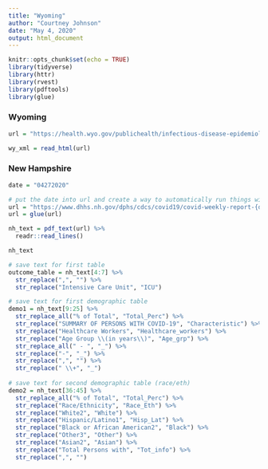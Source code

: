 ```yaml
---
title: "Wyoming"
author: "Courtney Johnson"
date: "May 4, 2020"
output: html_document
---
```


```r
knitr::opts_chunk$set(echo = TRUE)
library(tidyverse)
library(httr)
library(rvest)
library(pdftools)
library(glue)
```


### Wyoming

```r
url = "https://health.wyo.gov/publichealth/infectious-disease-epidemiology-unit/disease/novel-coronavirus/covid-19-map-and-statistics/"

wy_xml = read_html(url)
```


### New Hampshire

```r
date = "04272020"

# put the date into url and create a way to automatically run things with different dates
url = "https://www.dhhs.nh.gov/dphs/cdcs/covid19/covid-weekly-report-{date}.pdf"
url = glue(url)

nh_text = pdf_text(url) %>%
  readr::read_lines()

nh_text

# save text for first table
outcome_table = nh_text[4:7] %>%
  str_replace(",", "") %>%
  str_replace("Intensive Care Unit", "ICU")

# save text for first demographic table
demo1 = nh_text[9:25] %>%
  str_replace_all("% of Total", "Total_Perc") %>%
  str_replace("SUMMARY OF PERSONS WITH COVID-19", "Characteristic") %>%
  str_replace("Healthcare Workers", "Healthcare_workers") %>%
  str_replace("Age Group \\(in years\\)", "Age_grp") %>%
  str_replace_all(" - ", "_") %>%
  str_replace("-", "_") %>%
  str_replace(",", "") %>%
  str_replace(" \\+", "_")
 
# save text for second demographic table (race/eth)
demo2 = nh_text[36:45] %>%
  str_replace_all("% of Total", "Total_Perc") %>%
  str_replace("Race/Ethnicity", "Race_Eth") %>%
  str_replace("White2", "White") %>%
  str_replace("Hispanic/Latino1", "Hisp_Lat") %>%
  str_replace("Black or African American2", "Black") %>%
  str_replace("Other3", "Other") %>%
  str_replace("Asian2", "Asian") %>%
  str_replace("Total Persons with", "Tot_info") %>%
  str_replace(",", "") 
```


